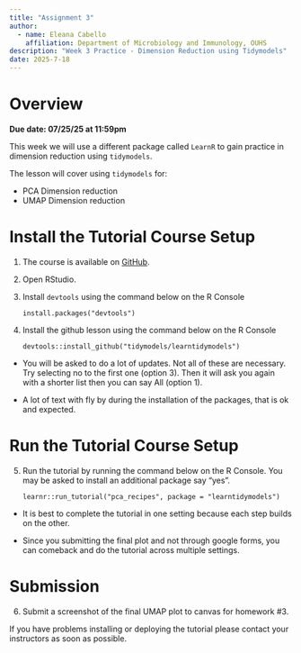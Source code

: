 ```yaml
---
title: "Assignment 3"
author: 
  - name: Eleana Cabello
    affiliation: Department of Microbiology and Immunology, OUHS
description: "Week 3 Practice - Dimension Reduction using Tidymodels"
date: 2025-7-18
---
```


# Overview

**Due date: 07/25/25 at 11:59pm**

This week we will use a different package called `LearnR` to gain practice in dimension reduction using `tidymodels`.

The lesson will cover using `tidymodels` for:

-   PCA Dimension reduction
-   UMAP Dimension reduction

# Install the Tutorial Course Setup

1.  The course is available on [GitHub](https://github.com/tidymodels/learntidymodels).

2.  Open RStudio.

3.  Install `devtools` using the command below on the R Console

    `install.packages("devtools")`

4.  Install the github lesson using the command below on the R Console

    `devtools::install_github("tidymodels/learntidymodels")`

::: callout-tip

- You will be asked to do a lot of updates. Not all of these are necessary. Try selecting no to the first one (option 3). Then it will ask you again with a shorter list then you can say All (option 1).

- A lot of text with fly by during the installation of the packages, that is ok and expected.

:::

# Run the Tutorial Course Setup

5.  Run the tutorial by running the command below on the R Console. You may be asked to install an additional package say "yes". 

    `learnr::run_tutorial("pca_recipes", package = "learntidymodels")`

::: callout-important
-   It is best to complete the tutorial in one setting because each step builds on the other.

-   Since you submitting the final plot and not through google forms, you can comeback and do the tutorial across multiple settings.
:::

# Submission

6.  Submit a screenshot of the final UMAP plot to canvas for homework #3.


::: callout-note
If you have problems installing or deploying the tutorial please contact your instructors as soon as possible. 
:::
